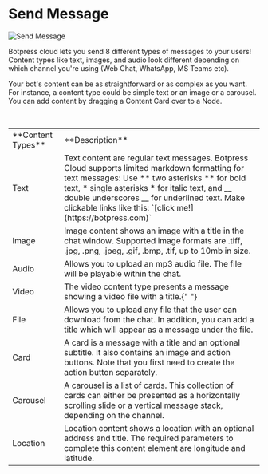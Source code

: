 
# Send Message

![Send Message](/docs/content/toolbox-1-cover.png)

Botpress cloud lets you send 8 different types of messages to your users! Content types like text, images, and audio look different depending on which channel you're using (Web Chat, WhatsApp, MS Teams etc).

Your bot's content can be as straightforward or as complex as you want. For instance, a content type could be simple text or an image or a carousel. You can add content by dragging a Content Card over to a Node.

<br />
<Table>
  <Tr>
    <Td>**Content Types**</Td>
    <Td>**Description**</Td>
  </Tr>
  <Tr>
    <Td>Text</Td>
    <Td>
Text content are regular text messages. Botpress Cloud supports limited markdown formatting for text messages:
Use ** two asterisks ** for bold text, * single asterisks * for italic text, and __ double underscores __ for underlined text.
Make clickable links like this: `[click me!](https://botpress.com)`
    </Td>

  </Tr>
  <Tr>
    <Td>Image</Td>
    <Td>
      Image content shows an image with a title in the chat window. Supported image formats are .tiff, .jpg, .png, .jpeg, .gif, .bmp, .tif, up to 10mb in size.
    </Td>
  </Tr>
  <Tr>
    <Td>Audio</Td>
    <Td>
      Allows you to upload an mp3 audio file. The file will be playable within
      the chat.
    </Td>
  </Tr>
  <Tr>
    <Td>Video</Td>
    <Td>
      The video content type presents a message showing a video file with a
      title.{" "}
    </Td>
  </Tr>
  <Tr>
    <Td>File</Td>
    <Td>
  Allows you to upload any file that the user can download from the chat. In addition, you can add a title which will appear as a message under the file.
    </Td>
  </Tr>
  <Tr>
    <Td>Card</Td>
    <Td>
     A card is a message with a title and an optional subtitle. It also contains an image and action buttons. Note that you first need to create the action button separately.
    </Td>
  </Tr>
  <Tr>
    <Td>Carousel</Td>
    <Td>
 A carousel is a list of cards. This collection of cards can either be presented as a horizontally scrolling slide or a vertical message stack, depending on the channel.
    </Td>
  </Tr>
  <Tr>
    <Td>Location</Td>
    <Td>
      Location content shows a location with an optional address and title. The required parameters to complete this content element are longitude and latitude.
    </Td>
  </Tr>
</Table>
